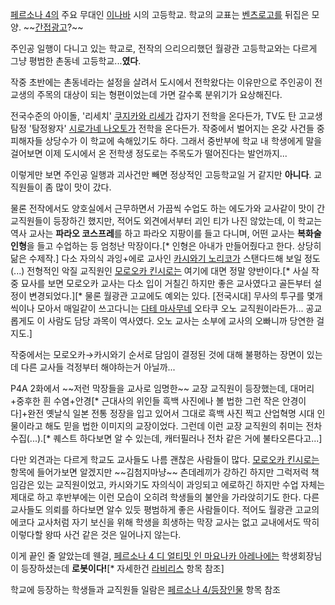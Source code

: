 [[페르소나 4]]의 주요 무대인 [[이나바]] 시의 고등학교. 학교의 교표는 [[벤츠]]로고를 뒤집은 모양. ~~[[간접광고]]?~~

주인공 일행이 다니고 있는 학교로, 전작의 으리으리했던 월광관 고등학교와는 다르게 그냥 평범한 촌동네 고등학교...'''였다'''.


작중 초반에는 촌동네라는 설정을 살려서 도시에서 전학왔다는 이유만으로 주인공이 전교생의 주목의 대상이 되는 형편이었는데 가면 갈수록 분위기가 요상해진다. 

전국수준의 아이돌, '리세치' [[쿠지카와 리세]]가 갑자기 전학을 온다든가, TV도 탄 고교생 탐정 '탐정왕자' [[시로가네 나오토]]가 전학을 온다든가. 작중에서 벌어지는 온갖 사건들 중 피해자들 상당수가 이 학교에 속해있기도 하다. 그래서 중반부에 학교 내 학생에게 말을 걸어보면 이제 도시에서 온 전학생 정도로는 주목도가 떨어진다는 발언까지...

이렇게만 보면 주인공 일행과 괴사건만 빼면 정상적인 고등학교일 거 같지만 '''아니다'''. 교직원들이 좀 많이 맛이 갔다. 

물론 전작에서도 양호실에서 근무하면서 가끔씩 수업도 하는 에도가와 교사같이 맛이 간 교직원들이 등장하긴 했지만, 적어도 외견에서부터 괴인 티가 나진 않았는데, 이 학교는 역사 교사는 '''파라오 코스프레'''를 하고 파라오 지팡이를 들고 다니며, 어떤 교사는 '''복화술 인형'''을 들고 수업하는 등 엄청난 막장이다.[* 인형은 아내가 만들어줬다고 한다. 상당히 닮은 수제작.] 다소 자의식 과잉+에로 교사인 [[카시와기 노리코]]가 스탠다드해 보일 정도(...) 전형적인 악질 교직원인 [[모로오카 킨시로]]는 여기에 대면 정말 양반이다.[* 사실 작중 묘사를 보면 모로오카 교사는 다소 입이 거칠긴 하지만 좋은 교사였다고 골든부터 설정이 변경되었다.][* 물론 월광관 고교에도 예외는 있다. [전국시대] 무사의 투구를 몇개씩이나 모아서 매일같이 쓰고다니는 [[다테 마사무네]] 오타쿠 오노 교직원이라든가... 공교롭게도 이 사람도 담당 과목이 역사였다. 오노 교사는 소부에 교사의 오빠니까 당연한 걸지도.]

작중에서는 모로오카→카시와기 순서로 담임이 결정된 것에 대해 불평하는 장면이 있는데 다른 교사들 걱정부터 해야하는거 아닐까...

P4A 2화에서 ~~저런 막장들을 교사로 임명한~~ 교장 교직원이 등장했는데, 대머리+중후한 흰 수염+안경[* 근대사의 위인들 흑백 사진에나 볼 법한 그런 작은 안경이다]+완전 옛날식 일본 전통 정장을 입고 있어서 그대로 흑백 사진 찍고 산업혁명 시대 인물이라고 해도 믿을 법한 이미지의 교장이었다. 그런데 이런 교장 교직원의 취미는 전차 수집(...).[* 퀘스트 하다보면 알 수 있는데, 캐터필러나 전차 같은 거에 불타오른다고...]

다만 외견과는 다르게 학교도 교사들도 나름 괜찮은 사람들이 많다. [[모로오카 킨시로]]는 항목에 들어가보면 알겠지만 ~~김첨지마냥~~ 츤데레끼가 강하긴 하지만 그럭저럭 책임감은 있는 교직원이었고, 카시와기도 자의식이 과잉되고 에로하긴 하지만 수업 자체는 제대로 하고 후반부에는 이런 모습이 오히려 학생들의 불안을 가라앉히기도 한다. 다른 교사들도 의뢰를 하다보면 알수 있듯 평범하게 좋은 사람들이다. 적어도 월광관 고교의 에코다 교사처럼 자기 보신을 위해 학생을 희생하는 막장 교사는 없고 교내에서도 딱히 이렇다할 왕따 사건 같은 것은 일어나지 않는다.

이게 끝인 줄 알았는데 웬걸, [[페르소나 4 디 얼티밋 인 마요나카 아레나]]에는 학생회장님이 등장하셨는데 '''로봇이다!'''[* 자세한건 [[라비리스]] 항목 참조]

학교에 등장하는 학생들과 교직원들 일람은 [[페르소나 4/등장인물]] 항목 참조

